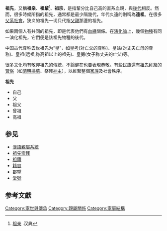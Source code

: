 {{refimprove|time=2017-12-31T02:09:46+00:00}}
'''祖先'''，又稱'''祖亲'''、'''祖輩'''<ref>[https://www.zdic.net/hans/祖亲 祖亲] {{Wayback|url=https://www.zdic.net/hans/%E7%A5%96%E4%BA%B2 |date=20210106092120 }}.汉典</ref>、'''祖宗'''，是指輩分比自己高的直系血親，與[[後裔|後代]]相反。然而，很多時候所指的祖先，通常都是最少隔幾代，年代久遠的則稱為'''遠祖'''。在很多[[父系社會|父系社會]]，狭义的祖先一词只代指[[父親|父親]]那邊的祖先。

如果兩個人有共同的祖先，即是代表他們有[[血緣|血緣]]關係。在[[演化論|演化論]]上，幾個[[物種|物種]]有同一演化祖先，它們便是該祖先物種的後代。

中国古代尊称去世祖先为“皇”，如[[皇考|皇考]](对亡父的尊称)、皇姑(对丈夫亡母的尊称)、皇祖(远祖,称高祖以上的祖先)、皇舅(女子称丈夫的亡父)等。

很多文化均有敬仰祖先的傳統，不論健在也要表現恭敬。有些民族還有[[祖先崇拜|祖先拜祭]]的[[習俗|習俗]]（如[[清明|清明]][[掃墓|掃墓]]、祭拜[[神主|神主]]），以維繫整個[[家族|家族]]及社會秩序。{{or|
* 五世排序（元、祖、宗、示、小）
** 太祖 （示的曾祖父）
** 祖/太宗 （示的祖父，又名太宗）
** 宗 （示的父亲，又名大示）
** 示 （示、当世、现在的一辈，传宗接代）
** 小示 （示的儿子，又名代）

'''五世'''
* 元，元宗、太祖
* 祖，太宗
* 宗，大示
* 示，示
* 小，小示}}

'''祖先'''
*自己
*父
*祖父
*曾祖
*高祖

== 参见 ==
* [[漢語親屬系統|漢語親屬系統]]
* [[祖先崇拜|祖先崇拜]]
* [[祖籍|祖籍]]
* [[籍貫|籍貫]]
* [[郡望|郡望]]
* [[堂號|堂號]]

== 参考文獻 ==
{{reflist}}

{{親屬關係}}
{{culture-stub}}
[[Category:家世與傳承|Category:家世與傳承]]
[[Category:親屬關係|Category:親屬關係]]
[[Category:家庭結構|Category:家庭結構]]